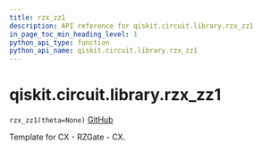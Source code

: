 ```yaml
---
title: rzx_zz1
description: API reference for qiskit.circuit.library.rzx_zz1
in_page_toc_min_heading_level: 1
python_api_type: function
python_api_name: qiskit.circuit.library.rzx_zz1
---
```


# qiskit.circuit.library.rzx\_zz1

<span id="qiskit.circuit.library.rzx_zz1" />

`rzx_zz1(theta=None)` [GitHub](https://github.com/qiskit/qiskit/tree/stable/0.23/qiskit/circuit/library/templates/rzx/rzx_zz1.py "view source code")

Template for CX - RZGate - CX.


